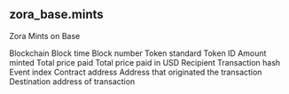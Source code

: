 ## zora_base.mints 
Zora Mints on Base


<ParamField path="blockchain">
Blockchain
</ParamField>
<ParamField path="block_time">
Block time
</ParamField>
<ParamField path="block_number">
Block number
</ParamField>
<ParamField path="token_standard">
Token standard
</ParamField>
<ParamField path="token_id">
Token ID
</ParamField>
<ParamField path="quantity">
Amount minted
</ParamField>
<ParamField path="total_price">
Total price paid
</ParamField>
<ParamField path="total_price_usd">
Total price paid in USD
</ParamField>
<ParamField path="recipient">
Recipient
</ParamField>
<ParamField path="tx_hash">
Transaction hash
</ParamField>
<ParamField path="evt_index">
Event index
</ParamField>
<ParamField path="contract_address">
Contract address
</ParamField>
<ParamField path="tx_from">
Address that originated the transaction
</ParamField>
<ParamField path="tx_to">
Destination address of transaction
</ParamField>
